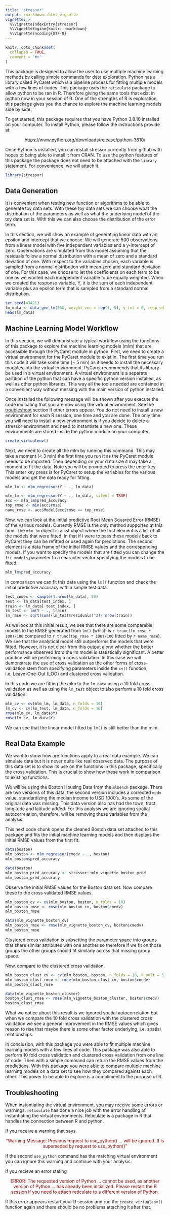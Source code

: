 ```yaml
---
title: "stressor"
output: rmarkdown::html_vignette
vignette: >
  %\VignetteIndexEntry{stressor}
  %\VignetteEngine{knitr::rmarkdown}
  %\VignetteEncoding{UTF-8}
---
```


```r
knitr::opts_chunk$set(
  collapse = TRUE,
  comment = "#>"
)
```

This package is designed to allow the user to use multiple machine learning 
methods by calling simple commands for data exploration. Python has a library
called PyCaret which is a pipeline process for fitting multiple models with a 
few lines of codes. This package uses the `reticulate` package to allow python
to be ran in R. Therefore giving the same tools that exist in python now in 
your session of R. One of the strengths of R is exploration, this package gives 
you the chance to explore the machine learning models side by side.

To get started, this package requires that you have Python 3.8.10</a>
installed on your computer. To install Python, please follow the instructions provide at:
<p style="text-align:center;"> <a href = https://www.python.org/downloads/release/python-3810/> https://www.python.org/downloads/release/python-3810/</a> </p>

Once Python is installed, you can install stressor currently from github with
hopes to being able to install it from CRAN. To use the python features of this
package the package does not need to be attached with the `library` statement. 
For convenience, we will attach it.
```r
library(stressor)
```

## Data Generation

It is convenient when testing new function or algorithms to be able to generate
toy data sets. With these toy data sets we can choose what the distribution of
the parameters as well as what the underlying model of the toy data set is. With
this we can also choose the distribution of the error term.

In this section, we will show an example of generating linear data with an 
epsilon and intercept that we choose. We will generate 500 observations from a
linear model with five independent variables and a y-intercept of zero.
Observations are simulated from this model assuming that the residuals follow a
normal distribution with a mean of zero and a standard deviation of one. With 
respect to the variables chosen, each variable is sampled from a normal
distribution with mean zero and standard deviation of one. For this case, we 
choose to let the coefficients on each term to be one as we wanted each 
independent variable to be equally weighted. When we created the response
variable, Y, it is the sum of each independent variable plus an epsilon term
that is sampled from a standard normal distribution.
```r
set.seed(43421)
lm_data <- data_gen_lm(500, weight_vec = rep(1, 5), y_int = 0, resp_sd = 1)
head(lm_data)
```

## Machine Learning Model Workflow

In this section, we will demonstrate a typical workflow using the functions of
this package to explore the machine learning models (mlm) that are accessible 
through the PyCaret module in python. First, we need to create a virtual 
environment for the PyCaret module to exist in. The first time you run this code
it will take some time (~ 5 min) as it needs to install the necessary modules 
into the virtual environment. PyCaret recommends that its library be used in a 
virtual environment. A virtual environment is a separate partition of the python
that can have a specific python version installed, as well as other python
libraries. This way all the tools needed are contained in a convenient way
without messing with the main version of python installed.

Once installed the following message will be shown after you execute the code 
indicating that you are now using the virtual environment. See the <a 
href=#troubleshoot>troubleshoot</a> section if other errors appear. You do not
need to install a new environment for each R session, one time and you are done.
The only time you will need to install a new environment is if you decide to 
delete a stressor environment and need to instantiate a new one. These 
environments are stored inside the python module on your computer. 
```r
create_virtualenv()
```

Next, we need to create all the mlm by running this command. This may take a 
moment (< 3 min) the first time you run it as the PyCaret module needs to be 
imported. Then depending on your data size it may take a moment to fit the data.
Note you will be prompted to press the enter key. This enter key press is for 
PyCaret to setup the variables for the various models and get the data ready for
fitting.
```r
mlm_lm <- mlm_regressor(Y ~ ., lm_data)
```

```r
mlm_lm <- mlm_regressor(Y ~ ., lm_data, silent = TRUE)
acc <- mlm_lm$pred_accuracy
top_rmse <- min(acc$rmse)
name_rmse <- acc$Model[acc$rmse == top_rmse]
```

Now, we can look at the initial predictive Root Mean Squared Error (RMSE) of the
various models. Currently RMSE is the only method supported at this time. The 
`mlm_lm` object is a list object where the first element is a list of all the
models that were fitted. In that if I were to pass these models back to PyCaret
they can be refitted or used again for predictions. The second element is a data
frame of the initial RMSE values and the corresponding models. If you want to
specify the models that are fitted you can change the `fit_models` parameter to
a character vector specifying the models to be fitted.
```r
mlm_lm$pred_accuracy
```

In comparison we can fit this data using the `lm()` function and check the 
initial predictive accuracy with a simple test data.
```r
test_index <- sample(1:nrow(lm_data), 50)
test <- lm_data[test_index, ]
train <- lm_data[-test_index, ]
lm_test <- lm(Y ~ ., train)
lm_rmse <- sqrt(sum((lm_test$residuals)^2)/ nrow(train))
```

As we look at this initial result, we see that there are some comparable models 
to the RMSE generated from `lm()` (which is `r trunc(lm_rmse * 100)/100` 
compared to `r trunc(top_rmse * 100)/100` fitted by `r name_rmse`). We see that 
the analytical model still outperforms the models that were fitted. However, it 
is not clear from this output alone whether the better performance observed from
the lm model is statistically significant. A better practice will be performing 
a cross validation. In this case we will demonstrate the use of cross validation
as the other forms of cross-validation stem from specifying parameters inside 
the `cv()` function, i.e. Leave-One-Out (LOO) and clustered cross validation.

In this code we are fitting the mlm to the `lm_data` using a 10 fold cross
validation as well as using the `lm_test` object to also perform a 10 fold
cross validation.
```r
mlm_cv <- cv(mlm_lm, lm_data, n_folds = 10)
lm_cv <- cv(lm_test, lm_data, n_folds = 10)
rmse(mlm_cv, lm_data$Y)
rmse(lm_cv, lm_data$Y)
```
We can see that the linear model fitted by `lm()` is still better than the mlm.

## Real Data Example
We want to show how are functions apply to a real data example. We can simulate 
data but it is never quite like real observed data. The purpose of this data set
is to show its use on the functions in this package, specifically the cross 
validation. This is crucial to show how these work in comparison to existing 
functions.

We will be using the Boston Housing Data from the `mlbench` package. There are 
two versions of this data, the second version includes a corrected `medv` value,
standardizing the median income to USD 1000's. As some of the original data was 
missing. This data version also has had the town, tract, longitude and latitude 
added. For this analysis we are ignoring spatial autocorrelation, therefore, 
will be removing these variables from the analysis.

This next code chunk opens the cleaned Boston data set attached to this package 
and fits the initial machine learning models and then displays the initial RMSE 
values from the first fit.
```r
data(boston)
mlm_boston <- mlm_regressor(cmedv ~ ., boston)
mlm_boston$pred_accuracy
```

```r
data(boston)
mlm_boston_pred_accuracy <- stressor::mlm_vignette_boston_pred
mlm_boston_pred_accuracy
```
Observe the initial RMSE values for the Boston data set. Now compare these
to the cross validated RMSE values.
```r
mlm_boston_cv <- cv(mlm_boston, boston, n_folds = 10)
mlm_boston_rmse <- rmse(mlm_boston_cv, boston$cmedv)
mlm_boston_rmse
```
```r
data(mlm_vignette_boston_cv)
mlm_boston_rmse <- rmse(mlm_vignette_boston_cv, boston$cmedv)
mlm_boston_rmse
```
Clustered cross validation is subsetting the parameter space into groups that 
share similar attributes with one another so therefore if we fit on those groups
the other groups should fit similarly across that missing group space.

Now, compare to the clustered cross validation:
```r
mlm_boston_clust_cv <- cv(mlm_boston, boston, n_folds = 10, k_mult = 5)
mlm_boston_clust_rmse <- rmse(mlm_boston_clust_cv, boston$cmedv)
mlm_boston_clust_rmse
```
```r
data(mlm_vignette_boston_cluster)
boston_clust_rmse <- rmse(mlm_vignette_boston_cluster, boston$cmedv)
boston_clust_rmse
```

What we notice about this result is we ignored spatial autocorrelation but when 
we compare the 10 fold cross validation with the clustered cross validation we 
see a general improvement in the RMSE values which gives reason to rise that
maybe there is some other factor underlying, i.e. spatial relationships.

In conclusion, with this package you were able to fit multiple machine learning 
models with a few lines of code. This package was also able to perform 10 fold 
cross validation and clustered cross validation from one line of code. Then with
a simple command can return the RMSE values from the predictions. With this 
package you were able to compare multiple machine learning models on a data set 
to see how they compared against each other. This power to be able to explore is
a compliment to the purpose of R.

<div id="troubleshoot">
## Troubleshooting
When instantiating the virtual environment, you may receive some errors or 
warnings. `reticulate` has done a nice job with the error handling of 
instantiating the virtual environments. Reticulate is a package in R that 
handles the connection between R and python. 

If you receive a warning that says
<p style="text-align:center; color:darkred"> "Warning Message: Previous request 
to use_python() ... will be ignored. It is superseded by request to 
use_python()"</p> If the second `use_python` command has the matching virtual 
environment you can ignore this warning and continue with your analysis.

If you recieve an error stating 
<p style="text-align:center; color:darkred">
ERROR: The requested version of Python ... cannot be used, as another version of
Python ... has already been initialized. Please restart the R session if you 
need to attach reticulate to a different version of Python.
</p>
If this error appears restart your R session and run the `create_virtualenv()` 
function again and there should be no problems attaching it after that.
</div>

